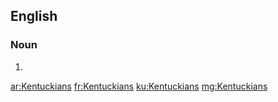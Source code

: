 ==English==

===Noun===
{{head|en|plural}}

# {{plural of|Kentuckian|lang=en}}

[[ar:Kentuckians]]
[[fr:Kentuckians]]
[[ku:Kentuckians]]
[[mg:Kentuckians]]